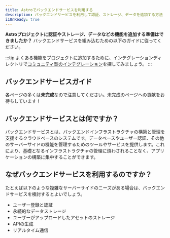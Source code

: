 ```yaml
---
title: Astroでバックエンドサービスを利用する
description: バックエンドサービスを利用して認証、ストレージ、データを追加する方法
i18nReady: true
---
```


**Astroプロジェクトに認証やストレージ、データなどの機能を追加する準備はできましたか？** バックエンドサービスを組み込むための以下のガイドに従ってください。

:::tip
よくある機能をプロジェクトに追加するために、インテグレーションディレクトリで[コミュニティ製のインテグレーション](https://astro.build/integrations/)を探してみましょう。
:::

## バックエンドサービスガイド

各ページの多くは**未完成**なので注意してください。未完成のページへの貢献をお待ちしています！

<BackendGuidesNav />

## バックエンドサービスとは何ですか？

バックエンドサービスとは、バックエンドインフラストラクチャの構築と管理を支援するクラウドベースのシステムです。データベースやユーザー認証、その他のサーバーサイドの機能を管理するためのツールやサービスを提供します。これにより、基礎となるインフラストラクチャの管理に煩わされることなく、アプリケーションの構築に集中することができます。

## なぜバックエンドサービスを利用するのですか？

たとえば以下のような複雑なサーバーサイドのニーズがある場合は、バックエンドサービスを検討するとよいでしょう。

- ユーザー登録と認証
- 永続的なデータストレージ
- ユーザーがアップロードしたアセットのストレージ
- APIの生成
- リアルタイム通信
